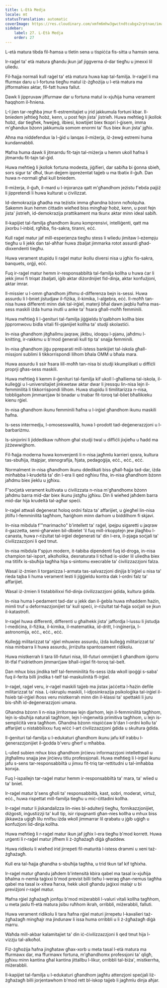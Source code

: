 ```yaml
---
title: L-Età Medja
locale: mt
statusTranslation: automatic
coverImage: https://res.cloudinary.com/xmfm6mhw3gwctndtcubgx2rptnae/image/upload/v1740337243/small_cover_educacion_fundamental_a051170f1c.webp
sidebar:
    label: 27. L-Età Medja
    order: 27
---
```

L-età matura tibda fil-ħamsa u tletin sena u tispiċċa fis-sitta u ħamsin sena.

Ir-raġel ta' età matura għandu jkun jaf jiggverna d-dar tiegħu u jmexxi lil uliedu.

Fil-ħajja normali kull raġel ta' età matura huwa kap tal-familja. Ir-raġel li ma ffurmax daru u l-fortuna tiegħu matul iż-żgħożija u l-età matura ma jifformahiex aktar, fil-fatt huwa fallut.

Dawk li jippruvaw jiffurmaw dar u fortuna matul ix-xjuħija huma verament ħaqqhom il-ħniena.

L-I jien tar-regħba jmur fl-estremitajiet u jrid jakkumula fortuni kbar. Il-bniedem jeħtieġ ħobż, kenn, u post fejn jista' jistrieħ. Huwa meħtieġ li jkollok ħobż, dar tiegħek, ħwejjeġ, ilbiesi, kowtijiet biex tkopri l-ġisem, imma m'għandux bżonn jakkumula somom enormi ta' flus biex ikun jista' jgħix.

Aħna ma niddefendux la l-ġid u lanqas il-miżerja, iż-żewġ estremi huma kundannabbli.

Ħafna huma dawk li jitmarrdu fit-tajn tal-miżerja u hemm ukoll ħafna li jitmarrdu fit-tajn tal-ġid.

Huwa meħtieġ li jkollok fortuna modesta, jiġifieri, dar sabiħa bi ġonna sbieħ, sors sigur ta' dħul, tkun dejjem ippreżentat tajjeb u ma tbatix il-ġuħ. Dan huwa n-normali għal kull bniedem.

Il-miżerja, il-ġuħ, il-mard u l-injoranza qatt m'għandhom jeżistu f'ebda pajjiż li jippretendi li huwa kulturat u ċivilizzat.

Id-demokrazija għadha ma teżistix imma għandna bżonn noħolquha. Sakemm ikun hemm ċittadin wieħed biss mingħajr ħobż, kenn, u post fejn jista' jistrieħ, id-demokrazija prattikament ma tkunx aktar minn ideal sabiħ.

Il-kapijiet tal-familja għandhom ikunu komprensivi, intelliġenti, qatt ma jixorbu l-inbid, rgħiba, fis-sakra, tiranni, eċċ.

Kull raġel matur jaf mill-esperjenza tiegħu stess li wliedu jimitaw l-eżempju tiegħu u li jekk dan tal-aħħar huwa żbaljat jimmarka rotot assurdi għad-dixxendenti tiegħu.

Huwa verament stupidu li raġel matur ikollu diversi nisa u jgħix fis-sakra, banquets, orġji, eċċ.

Fuq ir-raġel matur hemm ir-responsabbiltà tal-familja kollha u huwa ċar li jekk jimxi fi triqat żbaljati, iġib aktar diżordnijiet fid-dinja, aktar konfużjoni, aktar imrar.

Il-missier u l-omm għandhom jifhmu d-differenza bejn is-sessi. Huwa assurdu li l-bniet jistudjaw il-fiżika, il-kimika, l-alġebra, eċċ. Il-moħħ tan-nisa huwa differenti minn dak tal-irġiel, materji bħal dawn jaqblu ħafna mas-sess maskili iżda huma inutli u anke ta' ħsara għall-moħħ femminili.

Huwa meħtieġ li l-ġenituri tal-familja jiġġieldu b'qalbhom kollha biex jippromwovu bidla vitali fil-pjanijiet kollha ta' studji skolastiċi.

In-nisa għandhom jitgħallmu jaqraw, jiktbu, idoqqu l-pjanu, jaħdmu l-knitting, ir-rakkmu u b'mod ġenerali kull tip ta' snajja femminili.

In-nisa għandhom jiġu ppreparati mill-istess bankijiet tal-iskola għall-missjoni sublimi li tikkorrispondi lilhom bħala OMM u bħala mara.

Huwa assurdu li ssir ħsara lill-moħħ tan-nisa bi studji kkumplikati u diffiċli proprji għas-sess maskili.

Huwa meħtieġ li kemm il-ġenituri tal-familja kif ukoll l-għalliema tal-iskola, il-kulleġġi u l-universitajiet jinkwetaw aktar dwar li jressqu lin-nisa lejn il-femminilità li tikkorrispondi lilhom. Huwa stupidu li timilitarizza n-nisa, tobbligahom jimmarċjaw bi bnadar u tnabar fit-toroq tal-bliet bħallikieku kienu rġiel.

In-nisa għandhom ikunu femminili ħafna u l-irġiel għandhom ikunu maskili ħafna.

Is-sess intermedju, l-omosesswalità, huwa l-prodott tad-deġenerazzjoni u l-barbariżmu.

Is-sinjorini li jiddedikaw ruħhom għal studji twal u diffiċli jixjieħu u ħadd ma jiżżewwiġhom.

Fil-ħajja moderna huwa konvenjenti li n-nisa jagħmlu karrieri qosra, kultura tas-sbuħija, ittajpjar, stenografija, ħjata, pedagoġija, eċċ., eċċ., eċċ.

Normalment in-nisa għandhom ikunu ddedikati biss għall-ħajja tad-dar, iżda minħabba l-krudeltà ta' din l-era li qed ngħixu fiha, in-nisa għandhom bżonn jaħdmu biex jieklu u jgħixu.

F'soċjetà verament kultivata u ċivilizzata n-nisa m'għandhomx bżonn jaħdmu barra mid-dar biex ikunu jistgħu jgħixu. Din li wieħed jaħdem barra mid-dar hija krudeltà tal-agħar speċi.

Ir-raġel attwali deġenerat ħoloq ordni falza ta' affarijiet, u ġiegħel lin-nisa jitilfu l-femminilità tagħhom, ħariġhom minn darhom u biddilhom fi skjavi.

In-nisa mibdula f'"marimacho" b'intellett ta' raġel, ipejpu sigaretti u jaqraw il-gazzetta, semi-għarwien bil-dbielet 'il fuq mill-irkopptejn jew jilagħbu l-canasta, huwa r-riżultat tal-irġiel deġenerati ta' din l-era, il-pjaga soċjali ta' ċivilizzazzjoni li qed tmut.

In-nisa mibdula f'spjun modern, it-tabiba dipendenti fuq id-droga, in-nisa champion tal-isport, alkoħolika, desnaturata li tiċħad is-sider lil uliedha biex ma titlifx is-sbuħija tagħha hija s-sintomu execrable ta' ċivilizzazzjoni falza.

Wasal iż-żmien li torganizza l-armata tas-salvazzjoni dinjija b'irġiel u nisa ta' rieda tajba li huma verament lesti li jiġġieldu kontra dak l-ordni falz ta' affarijiet.

Wasal iż-żmien li tistabbilixxi fid-dinja ċivilizzazzjoni ġdida, kultura ġdida.

In-nisa huma l-pedament tad-dar u jekk dan il-ġebla huwa mħaddem ħażin, mimli truf u deformazzjonijiet ta' kull speċi, ir-riżultat tal-ħajja soċjali se jkun il-katastrofi.

Ir-raġel huwa differenti, differenti u għalhekk jista' jaffordja l-lussu li jistudja l-mediċina, il-fiżika, il-kimika, il-matematika, id-dritt, l-inġinerija, l-astronomija, eċċ., eċċ., eċċ.

Kulleġġ militarizzat ta' rġiel mhuwiex assurdu, iżda kulleġġ militarizzat ta' nisa minbarra li huwa assurdu, jirriżulta spantosament ridikolu.

Huwa mistkerrah li tara lill-futuri nisa, lill-futuri ommijiet li għandhom iġorru lit-tfal f'sidriethom jimmarċjaw bħall-irġiel fit-toroq tal-belt.

Dan mhux biss jindika telf tal-femminilità fis-sess iżda wkoll ipoġġi s-saba' fuq il-ferita billi jindika t-telf tal-maskulinità fl-irġiel.

Ir-raġel, raġel veru, ir-raġel maskili tajjeb ma jistax jaċċetta l-ħażin defile militarizzat ta' nisa. L-iskruplu maskili, l-idjosinkrazija psikoloġika tal-irġiel il-ħsieb tal-irġiel iħoss veru mistkerrah minn din il-klassi ta' spettakli li juru bis-sħiħ id-deġenerazzjoni umana.

Għandna bżonn li n-nisa jirritornaw lejn djarhom, lejn il-femminilità tagħhom, lejn is-sbuħija naturali tagħhom, lejn l-inġenwità primitiva tagħhom, u lejn is-sempliċità vera tagħhom. Għandna bżonn nispiċċaw b'dan l-ordni kollu ta' affarijiet u nistabbilixxu fuq wiċċ l-art ċivilizzazzjoni ġdida u skultura ġdida.

Il-ġenituri tal-familja u l-edukaturi għandhom ikunu jafu kif irabbu l-ġenerazzjonijiet il-ġodda b'veru għerf u mħabba.

L-ulied subien mhux biss għandhom jirċievu informazzjoni intellettwali u jitgħallmu snajja jew jirċievu titlu professjonali. Huwa meħtieġ li l-irġiel ikunu jafu s-sens tar-responsabbiltà u jimxu fit-triq tar-rettitudni u tal-imħabba konxja.

Fuq l-ispallejn tar-raġel matur hemm ir-responsabbiltà ta' mara, ta' wlied u ta' bniet.

Ir-raġel matur b'sens għoli ta' responsabbiltà, kast, sobri, moderat, virtuż, eċċ., huwa rispettat mill-familja tiegħu u miċ-ċittadini kollha.

Ir-raġel matur li jiskandalizza lin-nies bl-adulterji tiegħu, fornikazzjonijiet, diżgosti, inġustizzji ta' kull tip, isir ripugnanti għan-nies kollha u mhux biss jikkawża uġigħ lilu nnifsu iżda wkoll jimmarrar lil qrabatu u jġib uġigħ u konfużjoni lid-dinja kollha.

Huwa meħtieġ li r-raġel matur ikun jaf jgħix l-era tiegħu b'mod korrett. Huwa urġenti li r-raġel matur jifhem li ż-żgħażagħ diġà għaddew.

Huwa ridikolu li wieħed irid jirrepeti fil-maturità l-istess drammi u xeni taż-żgħażagħ.

Kull era tal-ħajja għandha s-sbuħija tagħha, u trid tkun taf kif tgħixha.

Ir-raġel matur għandu jaħdem b'intensità kbira qabel ma tasal ix-xjuħija bħalma n-nemla taġixxi b'mod previst billi tieħu l-weraq għan-nemus tagħha qabel ma tasal ix-xitwa ħarxa, hekk ukoll għandu jaġixxi malajr u bi previżjoni r-raġel matur.

Ħafna rġiel żgħażagħ jonfqu b'mod miżerabbli l-valuri vitali kollha tagħhom, u meta jaslu fl-età matura jsibu ruħhom ikrah, orribbli, miżerabbli, falluti.

Huwa verament ridikolu li tara ħafna rġiel maturi jirrepetu l-kavalieri taż-żgħażagħ mingħajr ma jindunaw li issa huma orribbli u li ż-żgħażagħ diġà marru.

Waħda mill-akbar kalamitajiet ta' din iċ-ċivilizzazzjoni li qed tmut hija l-vizzju tal-alkoħol.

Fiż-żgħożija ħafna jingħataw għax-xorb u meta tasal l-età matura ma ffurmawx dar, ma ffurmawx fortuna, m'għandhomx professjoni ta' qligħ, jgħixu minn kantina għal kantina jittallbu l-likur, orribbli tal-biża', mistkerrha, miżerabbli.

Il-kapijiet tal-familja u l-edukaturi għandhom jagħtu attenzjoni speċjali liż-żgħażagħ billi jorjentawhom b'mod rett bl-iskop tajjeb li jagħmlu dinja aħjar.

